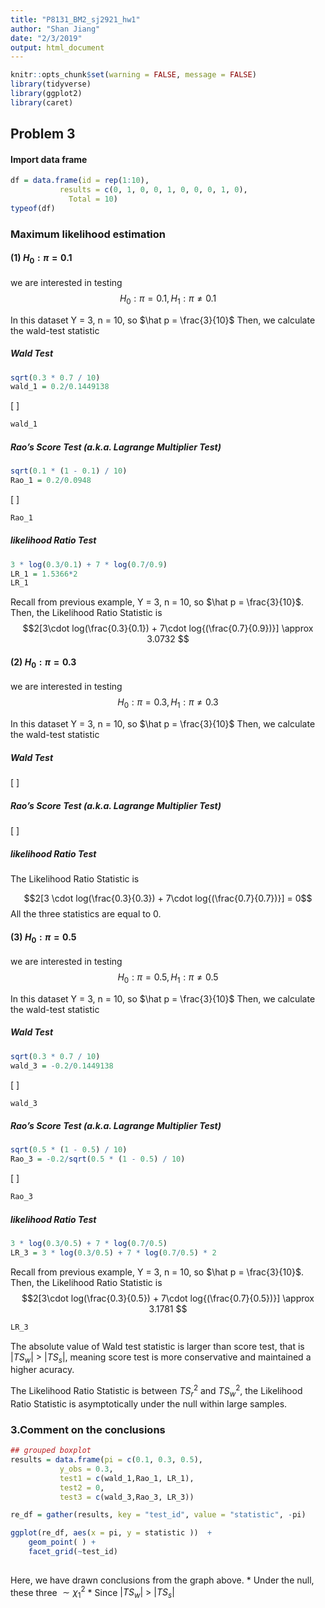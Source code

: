 ```yaml
---
title: "P8131_BM2_sj2921_hw1"
author: "Shan Jiang"
date: "2/3/2019"
output: html_document
---
```


```r
knitr::opts_chunk$set(warning = FALSE, message = FALSE)
library(tidyverse)
library(ggplot2)
library(caret)
```
## Problem 3 

#### Import data frame 
```r
df = data.frame(id = rep(1:10), 
           results = c(0, 1, 0, 0, 1, 0, 0, 0, 1, 0), 
             Total = 10) 
typeof(df)

```

### Maximum likelihood estimation

#### (1) $H_0: \pi = 0.1$
we are interested in testing 
$$H_0:\pi = 0.1,  H_1:\pi \neq 0.1$$

In this dataset Y = 3, n = 10, so $\hat p = \frac{3}{10}$
Then, we calculate the wald-test statistic 

##### Wald Test
```r
sqrt(0.3 * 0.7 / 10)
wald_1 = 0.2/0.1449138
```
\[
\begin{eqnarray}
TS_w & = & \frac{(\frac{3}{10} - 0.1)}{\sqrt{\frac{3}{10} (1 - \frac{3}{10})/ 10}}
     & = & \frac{0.2}{\sqrt{0.3 \cdot 0.7 /10}}
     & = & \frac{0.2}{0.1449}
     & \approx & 1.38
\end{eqnarray}
\]
```r
wald_1 
```

##### Rao’s Score Test (a.k.a. Lagrange Multiplier Test)
```r
sqrt(0.1 * (1 - 0.1) / 10)
Rao_1 = 0.2/0.0948

```
\[
\begin{eqnarray}
TS_r & = & \frac{(\frac{3}{10} - 0.1)}{\sqrt{0.1 (1 - 0.1)/ 10}}
     & = & \frac{0.1}{\sqrt{0.1 \cdot 0.9 /10}}
     & = & \frac{0.2}{0.0948}
     & \approx & -1.265
\end{eqnarray}
\]
```r
Rao_1
```

##### likelihood Ratio Test
```r
3 * log(0.3/0.1) + 7 * log(0.7/0.9)
LR_1 = 1.5366*2
LR_1
```
Recall from previous example, Y = 3, n = 10, so $\hat p = \frac{3}{10}$.
Then, the Likelihood Ratio Statistic is
$$2[3\cdot log(\frac{0.3}{0.1}) + 7\cdot log{(\frac{0.7}{0.9})}] \approx 3.0732 $$

#### (2) $H_0: \pi = 0.3$
we are interested in testing 
$$H_0:\pi = 0.3,  H_1:\pi \neq 0.3$$

In this dataset Y = 3, n = 10, so $\hat p = \frac{3}{10}$
Then, we calculate the wald-test statistic 

##### Wald Test
\[
\begin{eqnarray}
TS_w & = & \frac{(\frac{3}{10} - 0.3)}{\sqrt{\frac{3}{10} (1 - \frac{3}{10})/ 10}}
     & = & \frac{0}{\sqrt{0.3 \cdot 0.7 /10}}
     & = & \frac{0}{0.1449}
     & = & 0
\end{eqnarray}
\]

##### Rao’s Score Test (a.k.a. Lagrange Multiplier Test)
\[
\begin{eqnarray}
TS_r & = & \frac{(\frac{3}{10} - 0.3)}{\sqrt{0.3 (1 - 0.3)/ 10}}
     & = & \frac{0}{\sqrt{0.3 \cdot 0.7 /10}}
     & = & \frac{0}{0.0948}
     & = & 0
\end{eqnarray}
\]

##### likelihood Ratio Test
The Likelihood Ratio Statistic is

$$2[3 \cdot log(\frac{0.3}{0.3}) + 7\cdot log{(\frac{0.7}{0.7})}] = 0$$
All the three statistics are equal to 0.

#### (3) $H_0: \pi = 0.5$
we are interested in testing 
$$H_0:\pi = 0.5,  H_1:\pi \neq 0.5$$

In this dataset Y = 3, n = 10, so $\hat p = \frac{3}{10}$
Then, we calculate the wald-test statistic 

##### Wald Test
```r
sqrt(0.3 * 0.7 / 10)
wald_3 = -0.2/0.1449138
```
\[
\begin{eqnarray}
TS_w & = & \frac{(\frac{3}{10} - 0.5)}{\sqrt{\frac{3}{10} (1 - \frac{3}{10})/ 10}}
     & = & \frac{-0.2}{\sqrt{0.3 \cdot 0.7 /10}}
     & = & \frac{-0.2}{0.1449}
     & \approx & -1.380
\end{eqnarray}
\]
```r
wald_3
```

##### Rao’s Score Test (a.k.a. Lagrange Multiplier Test)
```r
sqrt(0.5 * (1 - 0.5) / 10)
Rao_3 = -0.2/sqrt(0.5 * (1 - 0.5) / 10)
```
\[
\begin{eqnarray}
TS_r & = & \frac{(\frac{3}{10} - 0.5)}{\sqrt{0.5 (1 - 0.5)/ 10}}
     & = & \frac{- 0.2}{\sqrt{0.5 \cdot 0.5 /10}}
     & = & \frac{- 0.2}{0.0948}
     & \approx & 2.11
\end{eqnarray}
\]
```r
Rao_3
```

##### likelihood Ratio Test
```r
3 * log(0.3/0.5) + 7 * log(0.7/0.5)
LR_3 = 3 * log(0.3/0.5) + 7 * log(0.7/0.5) * 2
```
Recall from previous example, Y = 3, n = 10, so $\hat p = \frac{3}{10}$.
Then, the Likelihood Ratio Statistic is
$$2[3\cdot log(\frac{0.3}{0.5}) + 7\cdot log{(\frac{0.7}{0.5})}] \approx 3.1781 $$
```r
LR_3
```

The absolute value of Wald test statistic is larger than score test, that is $|TS_w|$ > $|TS_s|$, meaning score test is more conservative and maintained a higher acuracy.  

The Likelihood Ratio Statistic is between $TS_r^2$ and $TS_w^2$, the Likelihood Ratio Statistic is asymptotically under the null within large samples.

### 3.Comment on the conclusions 
```r
## grouped boxplot
results = data.frame(pi = c(0.1, 0.3, 0.5),
           y_obs = 0.3,
           test1 = c(wald_1,Rao_1, LR_1),
           test2 = 0,
           test3 = c(wald_3,Rao_3, LR_3))

re_df = gather(results, key = "test_id", value = "statistic", -pi)

ggplot(re_df, aes(x = pi, y = statistic ))  + 
    geom_point( ) +
    facet_grid(~test_id)
  

```

Here, we have drawn conclusions from the graph above. 
* Under the null, these three $\sim \chi_1^2$
* Since $|TS_w|$ > $|TS_s|$
